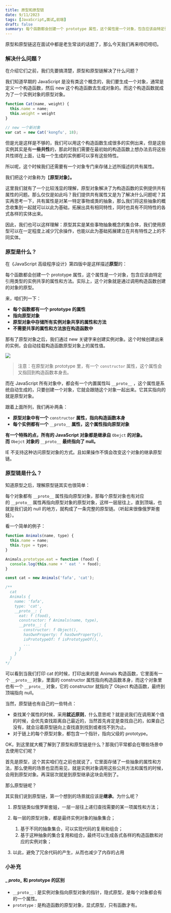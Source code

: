 ```yaml
---
title: 原型和原型链
date: 9/11/2023
tags: [JavaScript,面试,前端]
draft: false
summary: 每个函数都会创建一个 prototype 属性，这个属性是一个对象，包含应该由特定引用类型的实例共享的属性和方法。实际上，这个对象就是通过调用构造函数创建的对象的原型。
---
```


原型和原型链这在面试中都是老生常谈的话题了，那么今天我们再来唠叨唠叨。

### 解决什么问题？

在介绍它们之前，我们先要搞清楚，原型和原型链解决了什么问题？

我们知道早期的 JavaScript 是没有类这个概念的，我们要生成一个对象，通常是定义一个构造函数，然后 new 这个构造函数去生成对象的。而这个构造函数就成为了一个实例对象的原型对象。

```javascript
function Cat(name, weight) {
  this.name = name;
  this.weight = weight
}

// new 一个新对象
var cat = new Cat('kongfu', 18);
```

但是光是这样是不够的，我们可以用这个构造函数生成很多的实例出来，但是这些实例其实是有**一些共性**的，那此时我们需要在最初始的构造函数上想办法去将这些共性绑在上面，让每一个生成的实例都可以享有这些特性。

所以呢，这个时候我们还需要有一个对象专门来存储上述所描述的共有属性。

我们把这个对象称为【**原型对象**】**。**

这里我们就有了一个比较浅显的理解，原型对象解决了为构造函数的实例提供共有属性的问题。那么仅仅是如此吗？我们提供共有属性又是为了解决什么问题呢？其实再思考一下，共有属性是对某一特定事物或类的抽象，那么我们将这些抽象的概念收集到一起就可以以此为基础，拓展出具有相同特性，同时也具有不同特性的各式各样的实体出来。

因此，我们也可以这样理解：原型其实是某些事物抽象概念的集合体，我们使用原型可以在一定程度上减少冗余操作，也能以此为基础拓展建立在共有特性之上的不同实体。

### 原型是什么？

在《JavaScript 高级程序设计》第四版中是这样描述**原型**的：

每个函数都会创建一个 prototype 属性，这个属性是一个对象，包含应该由特定引用类型的实例共享的属性和方法。实际上，这个对象就是通过调用构造函数创建的对象的原型。

来，咱们列一下：

*   **每个函数都有一个 prototype 的属性**
*   **指向原型对象**
*   **原型对象中存储所有实例对象共享的属性和方法**
*   **不需要共享的属性和方法放在构造函数中**

那有了原型对象之后，我们通过 new 关键字来创建实例对象。这个时候创建出来的实例，会自动挂载构造函数原型对象上的属性值。

![](https://note.ihsxu.com/api/imgs/1694445683081.webp)

> 注意：在原型对象 prototype 里，有一个 `constructor` 属性，这个属性会又指回到构造函数本身去。

而在 JavaScript 所有对象中，都会有一个内置属性叫 `__proto__` ，这个属性是系统自动生成的，只要创建一个对象，它就会跟随这个对象一起出来。它其实指向的就是原型对象。

跟着上面所列，我们再补两条：

*   **原型对象中有一个** `constructor` **属性，指向构造函数本身**
*   **每个实例都有一个** `__proto__` **属性，这个属性指向原型对象**

**有一个特殊的点，所有的 JavaScript 对象都是继承自** `Obejct` **的对象。而** `Obejct` **对象的** `__proto__` **最终指向了 null。**

IE 不支持这种访问原型对象的方式。且如果操作不慎会改变这个对象的继承原型链。

### 原型链是什么？

知道原型之后，理解原型链其实也很简单：

每个对象都有 `__proto__` 属性指向原型对象，那每个原型对象也有对应的 `__proto__` 属性再指向原型对象的原型对象，这样一层层往上，直到顶端，也就是我们说的 null 的地方，就构成了一条完整的原型链。（听起来很像俄罗斯套娃）。

看一个简单的例子：

```javascript
function Animals(name, type) {
  this.name = name;
  this.type = type;
}

Animals.prototype.eat = function (food) {
  console.log(this.name + ' eat ' + food);
}

const cat = new Animals('fafa', 'cat');

/**
  cat
  Animals {
    name: 'fafa',
    type: 'cat',
    __proto__: {
      eat: f (food),
      constructor: f Animals(name, type),
      __proto__: {
        constructor: f Object(),
        hasOwnProperty: f hasOwnProperty(),
        isPrototypeOf: f isPrototypeOf(),
        ...
      }
    }
  }
*/
```

可以看到当我们打印 cat 的时候，打印出来的是 Animals 构造函数，它里面有一个 `__proto__` 对象，里面的 constructor 属性指向构造函数本身，而这个对象里也有一个 `__proto__` 对象，它的 constructor 就指向了 Object 构造函数，最终到顶端指向 null。

当然，原型链也有自己的一些特点：

*   查找某个属性的时候，采用**就近原则**，什么意思呢？就是说我们在调用某个值的时候，会优先查找距离自己最近的，当然首先肯定是查找自己的，如果自己没有，就会沿着原型链向上查找直到找到或者找不到为止。
*   对于链上的每个原型对象，都包含一个指针，指向父级的 prototype。

OK，到这里就大概了解到了原型和原型链是什么？那我们平常都会在哪些场景中去使用它们呢？

首先是原型，这个其实咱们在之前也就说了，它里面存储了一些抽象的属性和方法，那么使用的场景也显而易见，就是实例对象调用这些公共方法和属性的时候，会用到原型对象。再深层次就是到原型继承这块会用到了。

那么原型链呢？

其实我们说到原型链，第一个想到的场景就应该是**继承**。为什么呢？

1.  原型链类似俄罗斯套娃，一层一层往上递归查找需要的某一项属性和方法；
2.  每一层的原型对象，都是最终实例对象的抽象集合；

    1.  基于不同的抽象集合，可以实现代码的复用和组合；
    2.  基于这种抽象的集合复用和组合，最终可以生成各式各样的构造函数和对应的实例对象；
3.  以此，避免了冗余代码的产生，从而也减少了内存的占用

### 小补充

#### \_ *proto\_* 和 prototype 的区别

*   `__proto__` : 是实例对象指向原型对象的指针，隐式原型，是每个对象都会有的一个属性。
*   `prototype` : 是构造函数的原型对象，显式原型，只有函数才有。

